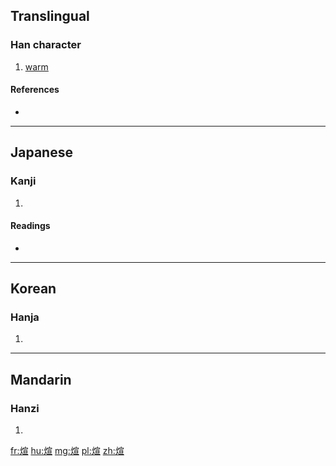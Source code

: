 ==Translingual==

===Han character===
{{Han char|rn=86|rad=火|as=09|sn=13|four=|canj=火十一一 (FJMM)}}

# [[warm]]

====References====
* {{Han ref|kx=0676.050|dkj=19179|dj=1087.100|hdz=32219.120|uh=714A|ud=29002}}

----

==Japanese==

===Kanji===
{{ja-kanji|grade=|rs=火09}}

# {{defn|lang=ja|sort=火09}}

====Readings====
* {{ja-readings|on=[[けん]] (ken), [[かん]] (kan)|kun=[[あたたか]] (atataka)}}

----

==Korean==

===Hanja===
{{ko-hanja|hangeul=훤|eumhun=|rv=hwon|mr=hwŏn|y=hwen}}

# {{defn|lang=ko|sort=火09}}

----

==Mandarin==

===Hanzi===
{{cmn-hanzi|pin=[[jiǎn]] ([[jian3]]), [[jiàn]] ([[jian4]]), [[xuān]] ([[xuan1]])|wg=chien<sup>3</sup>, chien<sup>4</sup>, hsüan<sup>1</sup>}}

# {{defn|lang=cmn|sort=火09}}

[[fr:煊]]
[[hu:煊]]
[[mg:煊]]
[[pl:煊]]
[[zh:煊]]